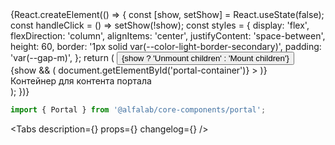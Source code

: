 


<Meta title='Components/Portal' component={Portal} id='Portal' />

<!-- Canvas -->

<Story name='Portal'>
    {React.createElement(() => {
        const [show, setShow] = React.useState(false);
        const handleClick = () => setShow(!show);
        const styles = {
            display: 'flex',
            flexDirection: 'column',
            alignItems: 'center',
            justifyContent: 'space-between',
            height: 60,
            border: '1px solid var(--color-light-border-secondary)',
            padding: 'var(--gap-m)',
        };
        return (
            <Space>
                <Button onClick={handleClick}>
                    {show ? 'Unmount children' : 'Mount children'}
                </Button>
                <div>
                    {show && (
                        <Portal
                            getPortalContainer={() => document.getElementById('portal-container')}
                        >
                            <StarMIcon />
                        </Portal>
                    )}
                </div>
                <div id='portal-container' style={styles}>
                    <div>Контейнер для контента портала</div>
                </div>
            </Space>
        );
    })}
</Story>

<!-- Docs -->

<ComponentHeader name='Portal' version={version} package='@alfalab/core-components/portal' />

```jsx
import { Portal } from '@alfalab/core-components/portal';
```

<Tabs description={<Description />} props={<ArgsTable of={PortalTS} />} changelog={<Changelog />} />
